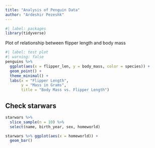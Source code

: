 ```yaml
---
title: "Analysis of Penguin Data"
author: "Ardeshir Pezeshk"
---
```


```r
#| label: packages
library(tidyverse)
```
Plot of relationship between flipper length and body mass
```r
#| label: test plot
#| warning: false
penguins %>% 
  ggplot(aes(x = flipper_len, y = body_mass, color = species)) + 
  geom_point() + 
  theme_minimal() + 
  labs(x = "Flipper Length",
       y = "Mass in Grams",
       title = "Body Mass vs. Flipper Length")


```
## Check starwars

```r
starwars %>% 
  slice_sample(n = 10) %>% 
  select(name, birth_year, sex, homeworld)

starwars %>% ggplot(aes(x = homeworld)) + 
  geom_bar()
```

